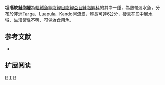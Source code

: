 {{Speciesbox 
| genus = Rhabdalestes
| species = tangensis
| status = LC
| status_system = IUCN3.1
| authority =  [[Lönnberg|Lönnberg]], 1907
| synonyms = *''Petersius tangensis''<br /><small>Lönnberg, 1907</small>
*''Hemigrammopetersius tangensis''<br /><small>Lönnberg, 1907</small>
*''Micralestes tangensis tangensis''<br /><small>Lönnberg, 1907</small>
}}
'''坦噶紋鮭脂鯉'''為[[輻鰭魚綱|輻鰭魚綱]][[脂鯉目|脂鯉目]][[脂鯉亞目|脂鯉亞目]][[鮭脂鯉科|鮭脂鯉科]]的其中一[[種|種]]，為熱帶淡水魚，分布於[[非洲|非洲]]Tanga、Luapula、Kando河流域，體長可達6公分，棲息在底中層水域，生活習性不明，可做為食用魚。

== 参考文献 ==
{{refbegin}}
*{{FishBase_species|genus=Rhabdalestes|species=tangensis|year=2014|month=1}}
{{refend}}

== 扩展阅读 ==
{{refbegin}}
{{wikispecies-inline|Rhabdalestes tangensis|坦噶紋鮭脂鯉}}
{{refend}}

{{Taxonbar|from=Q3316940}}

[[Category:食用魚|R]]
[[Category:紋鮭脂鯉屬|T]]
[[Category:1907年描述的魚類|R]]

{{魚類小作品}}